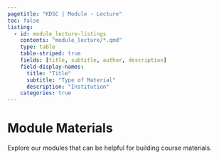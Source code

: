 ```yaml
---
pagetitle: "KDSC | Module - Lecture"
toc: false
listing:
  - id: module_lecture-listings
    contents: "module_lecture/*.qmd"
    type: table
    table-striped: true
    fields: [title, subtitle, author, description]
    field-display-names: 
      title: "Title"
      subtitle: "Type of Material"
      description: "Institution"
    categories: true
---
```


# Module Materials

Explore our modules that can be helpful for building course materials.

::: {module-listings}
:::
